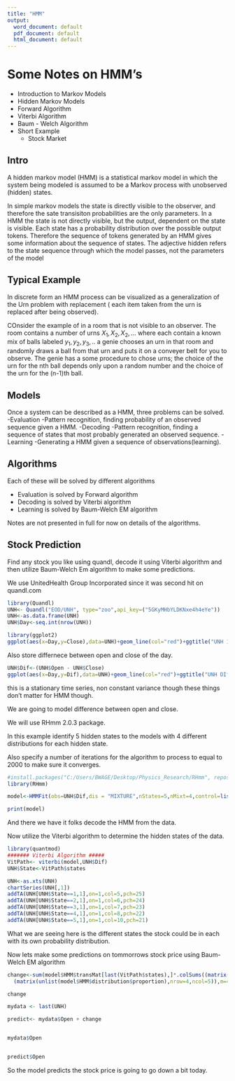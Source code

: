 ---
title: "HMM"
output:
  word_document: default
  pdf_document: default
  html_document: default
---

# Some Notes on HMM's

- Introduction to Markov Models
- Hidden Markov Models
- Forward Algorithm
- Viterbi Algorithm
- Baum - Welch Algorithm
- Short Example
    - Stock Market


## Intro

A hidden markov model (HMM) is a statistical markov model in which the system being modeled is assumed to be a Markov process with unobserved (hidden) states.

In simple markov models the state is directly visible to the observer, and therefore the sate transisiton probabilities are the only parameters. In a HMM the state is not directly visible, but the output, dependent on the state is visible. Each state has a probability distribution over the possible output tokens. Therefore the sequence of tokens generated by an HMM gives some information about the sequence of states. The adjective hidden refers to the state sequence through which the model passes, not the parameters of the model

## Typical Example

In discrete form an HMM process can be visualized as a generalization of the Urn problem with replacement ( each item taken from the urn is replaced after being observed).

COnsider the example of in a room that is not visible to an observer. The room contains a number of urns $X_1,X_2,X_2,...$ where each contain a known mix of balls labeled $y_1,y_2,y_3,..$ a genie chooses an urn in that room and randomly draws a ball from that urn and puts it on a conveyer belt for you to observe. The genie has a some procedure to chose urns; the choice of the urn for the nth ball depends only upon a random number and the choice of the urn for the (n-1)th ball.

## Models

Once a system can be described as a HMM, three problems can be solved.
-Evaluation
    -Pattern recognition, finding probability of an observed sequence given a HMM.
-Decoding
    -Pattern recognition, finding a sequence of states that most probably generated an observed sequence.
-Learning
    -Generating a HMM given a sequence of observations(learning).


## Algorithms

Each of these will be solved by different algorithms 

- Evaluation is solved by Forward algorithm
- Decoding is solved by Viterbi algorithm
- Learning is solved by Baum-Welch EM algorithm

Notes are not presented in full for now on details of the algorithms.

## Stock Prediction

Find any stock you like using quandl, decode it using Viterbi algorithm and then utilize Baum-Welch Em algorithm to make some predictions.

We use UnitedHealth Group Incorporated since it was second hit on quandl.com


```{r,warning=FALSE}
library(Quandl)
UNH<- Quandl("EOD/UNH", type="zoo",api_key=("5GKyMHbYLDKNxe4h4eYe"))
UNH<-as.data.frame(UNH)
UNH$Day<-seq.int(nrow(UNH))

library(ggplot2)
ggplot(aes(x=Day,y=Close),data=UNH)+geom_line(col="red")+ggtitle("UNH 1990-03-26 to 2017-05-26")

```


Also store differnece between open and close of the day.

```{r,warning=FALSE}
UNH$Dif<-(UNH$Open - UNH$Close)
ggplot(aes(x=Day,y=Dif),data=UNH)+geom_line(col="red")+ggtitle("UNH DIfference high and low 1990-03-26 to 2017-05-26")

```

this is a stationary time series, non constant variance though these things don't matter for HMM though.

We are going to model difference between open and close.

We will use RHmm 2.0.3 package.

In this example identify 5 hidden states to the models with 4 different distributions for each hidden state.

Also specify a number of iterations for the algorithm to process to equal to 2000 to make sure it converges.

```{r,warning=FALSE}
#install.packages("C:/Users/BWAGE/Desktop/Physics_Research/RHmm", repos = NULL, type="source")
library(RHmm)

model<-HMMFit(obs=UNH$Dif,dis = "MIXTURE",nStates=5,nMixt=4,control=list(iter=2000))

print(model)
```


And there we have it folks decode the HMM from the data.

Now utilize the Viterbi algorithm to determine the hidden states of the data.

```{r,warning=FALSE}
library(quantmod)
####### Viterbi Algorithm #####
VitPath<- viterbi(model,UNH$Dif)
UNH$State<-VitPath$states

UNH<-as.xts(UNH)
chartSeries(UNH[,1])
addTA(UNH[UNH$State==1,1],on=1,col=5,pch=25)
addTA(UNH[UNH$State==2,1],on=1,col=6,pch=24)
addTA(UNH[UNH$State==3,1],on=1,col=7,pch=23)
addTA(UNH[UNH$State==4,1],on=1,col=8,pch=22)
addTA(UNH[UNH$State==5,1],on=1,col=10,pch=21)

```


What we are seeing here is the different states the stock could be in each with its own probability distribution.


Now lets make some predictions on tommorrows stock price using Baum-Welch EM algorithm


```{r,warning=FALSE}
change<-sum(model$HMM$transMat[last(VitPath$states),]*.colSums((matrix(unlist(model$HMM$distribution$mean),nrow=4,ncol=5))*
  (matrix(unlist(model$HMM$distribution$proportion),nrow=4,ncol=5)),m=4,n=5))

change

mydata <- last(UNH)

predict<- mydata$Open + change


mydata$Open


predict$Open

```

So the model predicts the stock price is going to go down a bit today.


